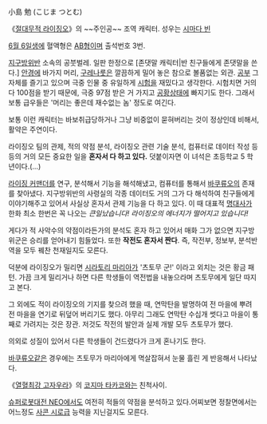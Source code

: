 小島 勉 (こじま つとむ)

《[[절대무적 라이징오]]》의 ~~주인공~~ 조역 캐릭터. 성우는 [[시마다 빈]] 

[[6월 6일]]생에 혈액형은 [[AB형]]이며 출석번호 3번.

[[지구방위반]] 소속의 공붓벌레. 일판 한정으로 [존댓말 캐릭터|반 친구들에게 존댓말을 쓴다.] [[안경]]에 바가지 머리, [[구레나룻]]은 깔끔하게 밀어 놓은 참으로 볼품없는 외관. [[공부]] 그 자체를 즐기고 있으며 극중 인물 중 유일하게 [[시험]]을 재밌다고 생각한다. 시험치면 거의 다 100점을 받기 때문에, 극중 97점 받은 거 가지고 [[공황]]상태에 빠지기도 한다. 그래서 보통 급우들은 '머리는 좋은데 재수없는 놈' 정도로 여긴다.

보통 이런 캐릭터는 바보취급당하거나 그냥 비중없이 묻혀버리는 것이 정상인데 비해서, 활약은 주연이다.

라이징오 팀의 관제, 적의 약점 분석, 라이징오 관련 기술 분석, 컴퓨터로 데이터 작성 등등의 거의 모든 중요한 일을 '''혼자서 다 하고 있다.''' 덧붙이자면 이 녀석은 초등학교 5 학년이다.(...)

[[라이징 커맨더]]를 연구, 분석해서 기능을 해석해냈고, 컴퓨터를 통해서 [[바쿠류오]]의 존재를 찾아냈다. 지구방위반의 사령실의 각종 데이터도 거의 그가 다 해석하여 친구들에게 이야기해주고 있어서 사실상 혼자서 관제 기능을 다 하고 있다. 이 때 대표적 [[명대사]]가 한화 최소 한번은 꼭 나오는 ''큰일났습니다! 라이징오의 에너지가 떨어지고 있습니다!'' 

게다가 적 사악수의 약점이라든가의 분석도 혼자 하고 있어서 매화 그가 없으면 지구방위군은 승리를 얻어내기 힘들었다. 또한 '''작전도 혼자서 짠다'''. 즉, 작전부, 정보부, 분석반 역을 모두 꿰찬 천재일지도 모른다. 

덕분에 라이징오가 밀리면 [[시라토리 마리아]]가 '츠토무 군!' 이라고 외치는 것은 황금 패턴. 가끔 크게 밀리거나 하면 다른 학생들이 역전법을 내놓으라며 츠토무에게 일단 따지고 본다.

그 외에도 적이 라이징오의 기지를 찾으려 했을 때, 연막탄을 발명하여 전 마을에 뿌려 전 마을을 연기로 뒤덮어 버리기도 했다. 아무리 그래도 연막탄 수십개 썻다고 마을이 통째로 가려지는 것은 장관. 저것도 작전의 발안과 실제 개발 모두 츠토무가 했다.

의외로 성질이 있어서 다른 학생들이 건드렸다가 크게 혼나기도 한다.

[[바쿠류오]]같은 경우에는 츠토무가 마리아에게 멱살잡혀서 눈물 흘린 게 반응해서 나타났다. 

《[[열혈최강 고자우라]]》의 [[코지마 타카코]]와는 친척사이.

[[슈퍼로봇대전 NEO]]에서도 여전히 적들의 약점을 분석하고 있다.어찌보면 정찰면에서는 어느정도 [[사콘 시로]]급 능력을 지닌걸지도 모른다.

